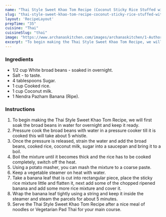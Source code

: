 ---
name: "Thai Style Sweet Khao Tom Recipe (Coconut Sticky Rice Stuffed with Banana and Steamed)"
slug: "thai-style-sweet-khao-tom-recipe-coconut-sticky-rice-stuffed-with-banana-and-steamed"
layout: 'RecipeLayout'
prepTime: "35"
cuisine: "Thai"
cuisineSlug: "thai"
image: "https://www.archanaskitchen.com/images/archanaskitchen/1-Author/sibyl_sunitha/Thai_Style_Sweet_Khao_Tom_Recipe_Coconut_Sticky_Rice_Stuffed_with_Banana_and_Steamed.jpg"
excerpt: "To begin making the Thai Style Sweet Khao Tom Recipe, we will first soak the broad beans in water for overnight and keep it ready"
---

### Ingredients

- 1/2 cup White broad beans - soaked in overnight.
- Salt - to taste.
- 4 tablespoons Sugar.
- 1 cup Cooked rice.
- 1 cup Coconut milk.
- 1 Nendra Pazham Banana (Ripe).

### Instructions

1. To begin making the Thai Style Sweet Khao Tom Recipe, we will first soak the broad beans in water for overnight and keep it ready.
1. Pressure cook the broad beans with water in a pressure cooker till it is cooked this will take about 5 whistle.
1. Once the pressure is released, strain the water and add the broad beans, cooked rice, coconut milk, sugar into a saucepan and bring it to a boil.
1. Boil the mixture until it becomes thick and the rice has to be cooked completely, switch off the heat.
1. Using a potato masher, you can mash the mixture to a coarse paste.
1. Keep a vegetable steamer on heat with water.
1. Take a banana leaf that is cut into rectangular piece, place the sticky rice mixture little and flatten it, next add some of the chopped ripened banana and add some more rice mixture and cover it.
1. Wrap the banana leaf tightly using a string and keep it inside the steamer and steam the parcels for about 5 minutes.
1. Serve the Thai Style Sweet Khao Tom Recipe after a nice meal of noodles or Vegetarian Pad Thai for your main course.
